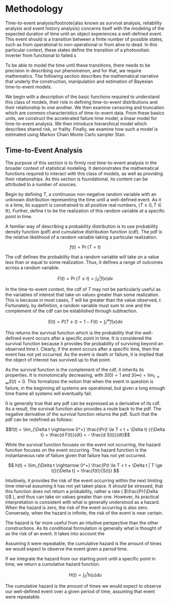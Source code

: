 # Methodology
<!--
4. Methods
	- Reliability Analysis
	- Censoring
	- Accelerated Failure Time Model
	- Frailty & Hierarchical Model
	- Estimation (HMC and Gibbs)
	- Model Selection
-->

Time-to-event analysis/footnote{also known as survival analysis, reliability analysis and event history analysis} concerns itself with the modeling of the expected duration of time until an object experiences a well-defined event. This event should is a transition between a finite number of possible states, such as from operational to non-operational or from alive to dead\cite{Andersen1992}. In this particular context, these states define the transition of a photovoltaic inverter from functional to failed.s

To be able to model the time until these transitions, there needs to be precision in describing our phenomenon, and for that, we require mathematics. The following section describes the mathematical narrative that underly the construction, manipulation and estimation of Bayesian time-to-event models.

We begin with a description of the basic functions required to understand this class of models, their role in defining time-to-event distributions and their relationship to one another. We then examine censoring and truncation which are common characteristics of time-to-event data. From these basics units, we construct the accelerated failure time model, a linear model for time-to-event analysis. We then introduce hierarchical model which describes shared risk, or frailty. Finally, we examine how such a model is estimated using Markov Chain Monte Carlo sampler Stan.



## Time-to-Event Analysis

The purpose of this section is to firmly root time-to-event analysis in the broader context of statistical modeling. It demonstrates the mathematical functions required to interact with this class of models, as well as providing their relationships. As this section is foundational, its content can be attributed to a number of sources\cite{Aalen2008}\cite{Tableman2004}\cite{Klein2003}\cite{Kleinbaum2005}\cite{Cleves2008}. 

Begin by defining $T$, a continuous non-negative random variable with an unknown distribution representing the time until a well-defined event. As it is a time, its support is constrained to all positive real numbers, ($T \ge 0, T \in \mathbb{R}$). Further, define $t$ to be the realization of this random variable at a specific point in time.

A familiar way of describing a probability distribution is to use probability density function (pdf) and cumulative distribution function (cdf). The pdf is the relative likelihood of a random variable taking a particular realization. 

$$f(t) = \Pr(T = t)$$

The cdf defines the probability that a random variable will take on a value less than or equal to some realization. Thus, it defines a range of outcomes across a random variable.  

$$F(t) = \Pr(T \le t) = \int^t_0 f(x) dx $$

In the time-to-event context, the cdf of $T$ may not be particularly useful as the variables of interest that take on values greater than some realization. This is because in most cases, $T$ will be greater than the value observed, $t$. Fortunately, by definition, a random variable must sum to one and the complement of the cdf can be established through subtraction.

$$S(t) = P(T \ge t) = 1 - F(t) = \int^{\infty}_t f(x) dx$$

This returns the survival function\footnote{also denoted as the reliability function $R(t)$} which is the probability
that the well-defined event occurs after a specific point in time. It is considered the survival function because it provides the probability of surviving beyond an observed time $t$. Clearly, if the event occurs after a specific time, then the event has not yet occurred. As the event is death or failure, it is implied that the object of interest has survived up to that point.

As the survival function is the complement of the cdf, it inherits its properties. It is monotonically decreasing, with $S(0) = 1$ and $S(\infty) = \lim_{t\rightarrow \infty}S(t) = 0$. This formalizes the notion that when the event in question is failure, in the beginning all systems are operational, but given a long enough time frame all systems will eventually fail. 

It is generally true that any pdf can be expressed as a derivative of its cdf. As a result, the survival function also provides a route back to the pdf. The negative derivative of the survival function returns the pdf. Such that the pdf can be redefined as follows:

$$f(t) = \lim_{\Delta t \rightarrow 0^+} \frac{\Pr(t \le T < t + \Delta t) }{\Delta t} = \frac{d F(t)}{dt} = - \frac{d S(t)}{dt}$$

While the survival function focuses on the event not occurring, the hazard function focuses on the event occurring. The hazard function\footnote{also known as the conditional failure rate and force of mortality} is the instantaneous rate of failure given that failure has not yet occurred. 

$$ h(t) = \lim_{\Delta t \rightarrow 0^+} \frac{P(t \le T < t + \Delta t | T \ge t)}{\Delta t} = \frac{f(t)}{S(t)} $$

Intuitively, it provides the risk of the event occurring within the next limiting time interval assuming it has not yet taken place. It should be stressed, that this function does not return a probability, rather a rate ( $\frac{P}{\Delta t}$ ), and thus can take on values greater than one. However, its practical interpretation is consistent with what is generally understood as a hazard. When the hazard is zero, the risk of the event occurring is also zero. Conversely, when the hazard is infinite, the risk of the event is near certain. 

The hazard is far more useful from an intuitive perspective than the other constructions. As its conditional formulation is generally what is thought of as the risk of an event. It takes into account the 


Assuming it were repeatable, the cumulative hazard is the amount of times we would expect to observe the event given a period time. 



If we integrate the hazard from our starting point until a specific point in time, we return a cumulative hazard function. 

$$H(t) = \int^t_0 h(u) du$$

The cumulative hazard is the amount of times we would expect to observe our well-defined event over a given period of time, assuming that event were repeatable. 





<!-- 
Proportional Hazards models seek to find a shift in the hazard rate for an individual at every age of *t*.


- Distribution Choice
  - Weibull
  - ?Lognormal
  - ?Loglogistic
  - Gompertz


- Stratification == Frailty
  - Traditional regression methods would presume a shared fixed effect for the shape or scale of the distribution.


- Considerations for how deal with data recording, what to record and why?
	- Failure autopsy, sensors or maintenance testing
	- Continuous monitoring (economically impractical)

- The type of estimation done on the baseline hazard has implications for future forecasting. Non-parametric models lack the ability to forecast future failure rates beyond the last failure time.

# Notes

 - "Whereas OLS produces a predicted dependent variable (fitted value) for each individual; Cox regression produces a *probability distribution for the duration of each individual's waiting time*"
 - "Whereas in OLS a change in the estimated parameter's value implies a linear change in every individual's fitted value; in Cox regression a change in an estimated parameter implies *a proportional shift in each individual's hazard rate* **at all ages**"
	- [Cite](http://courses.demog.berkeley.edu/mason213F15/)



The first feature that distinguishes time-to-event analysis from traditional statistical methods is a lack of normally distributed errors.\cite{Guo2010} Time is always positive quantity, this alone should invalidate the normal error model. However, more compelling is the notion that the rate of survival distribution does not necessarily have to have a single mode. For example, when examining the survival time of individuals following a difficult surgical procedure, one would expect to see two groups of deaths. One shortly after the procedure, possibly due to complications, and a second group of deaths long after if the reason for the surgery reoccurs. This type of bimodality is unable to be properly modeled using standard OLS regression. 

The second distinguishing feature is incomplete observation, or censoring, which obscures the time until an event occurs. For example, when analyzing the time until failure of an industrial device, it is often impractical to wait until all the devices in the population have failed before drawing conclusions. Therefore, the data we utilize gives us only a partial view of the duration until the event occurs in the population. Censoring comes in various classes and types, depending on the segment of time is unobserved. Right censoring is the most common class, and refers to the situation where the event is observed only if it occurs prior to some pre-specified time.\cite{Klein2003} In our case, we only observe a photovoltaic inverter failure if it has occurred in the past. Our prespecified time, is this moment, and all functioning inverters are thus right censored. 


 -->


<!-- 

- Basic building blocks
- Relationships among the basic building blocks
- Survival function == Reliability function
- Hazard function == risk, intensity, mortality rate or conditional failure rate
- Better Segways between functions
- Maybe add examples?

-->


<!-- 
 - Censoring
 - 
 -->

<!-- 
Moar stuff (but does it need a separate chapter or integrate here? Probably integrate here.)

 - Censoring
 - PH and AFT Models
 -->
